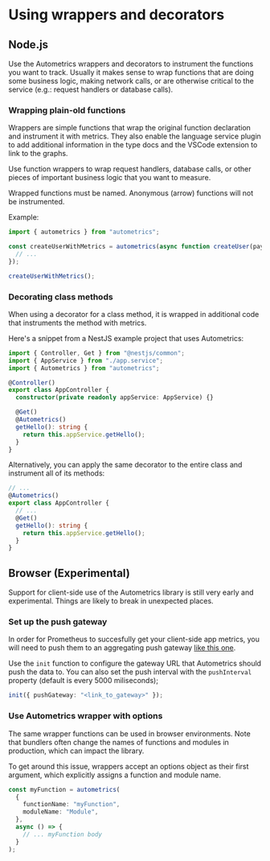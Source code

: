 
# Using wrappers and decorators

## Node.js

Use the Autometrics wrappers and decorators to instrument the functions you want
to track. Usually it makes sense to wrap functions that are doing some business
logic, making network calls, or are otherwise critical to the service (e.g.:
request handlers or database calls).

### Wrapping plain-old functions

Wrappers are simple functions that wrap the original function declaration and instrument it with metrics. They also enable the language service plugin to add additional information in the type docs and the VSCode extension to link to the graphs.

Use function wrappers to wrap request handlers, database calls, or other pieces of important business logic that you want to measure.

<Callout type="info">
    Wrapped functions must be named. Anonymous (arrow) functions will not be instrumented.
</Callout>

Example:

```typescript
import { autometrics } from "autometrics";

const createUserWithMetrics = autometrics(async function createUser(payload: User) {
  // ...
});

createUserWithMetrics();
```

### Decorating class methods

When using a decorator for a class method, it is wrapped in additional code that instruments the method with metrics.

Here's a snippet from a NestJS example project that uses Autometrics:

```typescript
import { Controller, Get } from "@nestjs/common";
import { AppService } from "./app.service";
import { Autometrics } from "autometrics";

@Controller()
export class AppController {
  constructor(private readonly appService: AppService) {}

  @Get()
  @Autometrics()
  getHello(): string {
    return this.appService.getHello();
  }
}
```

Alternatively, you can apply the same decorator to the entire class and
instrument all of its methods:

```typescript
// ...
@Autometrics()
export class AppController {
  // ...
  @Get()
  getHello(): string {
    return this.appService.getHello();
  }
}
```

## Browser (Experimental)

<Callout type="warning">
    Support for client-side use of the Autometrics library is still very early and experimental. Things are likely to break in unexpected places.
</Callout>

### Set up the push gateway

In order for Prometheus to succesfully get your client-side app metrics, you
will need to push them to an aggregating push gateway [like this
one](https://github.com/zapier/prom-aggregation-gateway).

Use the `init` function to configure the gateway URL that Autometrics should
push the data to. You can also set the push interval with the `pushInterval`
property (default is every 5000 miliseconds);

```typescript
init({ pushGateway: "<link_to_gateway>" });
```

### Use Autometrics wrapper with options

The same wrapper functions can be used in browser environments. Note that
bundlers often change the names of functions and modules in production, which
can impact the library.

To get around this issue, wrappers accept an options object as
their first argument, which explicitly assigns a function and module name.

```typescript
const myFunction = autometrics(
  {
    functionName: "myFunction",
    moduleName: "Module",
  },
  async () => {
    // ... myFunction body
  }
);
```


